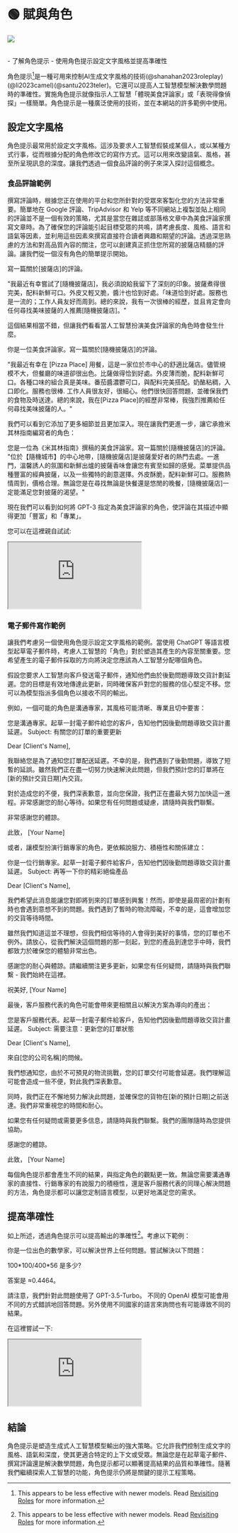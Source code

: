 
# 🟢 賦與角色

<div style={{ textAlign: "center" }}>
  <Image
    src={"/docs/assets/basics/role_prompt.svg"}
    width={1057}
    height={450}
    style={{
      width: "100%",
      height: "300px",
      verticalAlign: "top",
      margin: "auto",
    }}
  />
</div>
<br />

<Takeaways>- 了解角色提示 - 使用角色提示設定文字風格並提高準確性</Takeaways>

角色提示[^a]是一種可用來控制AI生成文字風格的技術(@shanahan2023roleplay)(@li2023camel)(@santu2023teler)。它還可以提高人工智慧模型解決數學問題時的準確性。實施角色提示就像指示人工智慧「體現美食評論家」或「表現得像偵探」一樣簡單。角色提示是一種廣泛使用的技術，並在本網站的許多範例中使用。

## 設定文字風格

角色提示最常用於設定文字風格。這涉及要求人工智慧假裝成某個人，或以某種方式行事，從而根據分配的角色修改它的寫作方式。這可以用來改變語氣、風格，甚至所呈現訊息的深度。讓我們透過一個食品評論的例子來深入探討這個概念。

### 食品評論範例

撰寫評論時，根據您正在使用的平台和您所針對的受眾來客製化您的方法非常重要。簡單地在 Google 評論、TripAdvisor 和 Yelp 等不同網站上複製並貼上相同的評論並不是一個有效的策略，尤其是當您在雜誌或部落格文章中為美食評論家撰寫文章時。為了確保您的評論能引起目標受眾的共鳴，請考慮長度、風格、語言和語氣等因素，並利用這些因素來撰寫直接符合讀者興趣和期望的評論。透過深思熟慮的方法和對高品質內容的關注，您可以創建真正抓住您所寫的披薩店精髓的評論。讓我們從一個沒有角色的簡單提示開始。

<AIInput>寫一篇關於[披薩店]的評論。</AIInput>

<AIOutput>
  "我最近有幸嘗試了[隨機披薩店]，我必須說給我留下了深刻的印象。披薩煮得很完美，配料新鮮可口。外皮又輕又脆，醬汁也恰到好處。「味道恰到好處。服務也是一流的；工作人員友好而周到。總的來說，我有一次很棒的經歷，並且肯定會向任何尋找美味披薩的人推薦[隨機披薩店]。"
</AIOutput>

這個結果相當不錯，但讓我們看看當人工智慧扮演美食評論家的角色時會發生什麼。

<AIInput>你是一位美食評論家。寫一篇關於[隨機披薩店]的評論。</AIInput>

<AIOutput>
  "我最近有幸在 [Pizza Place]
  用餐，這是一家位於市中心的舒適比薩店。儘管規模不大，但餐廳的味道卻很出色。比薩做得恰到好處。外皮薄而脆，配料新鮮可口。各種口味的組合真是美味。番茄醬濃鬱可口，與配料完美搭配。奶酪粘稠，入口即化。服務也很棒.
  工作人員很友好，很細心。他們很快回答問題，並確保我們的食物及時送達。總的來說，我在[Pizza
  Place]的經歷非常棒，我強烈推薦給任何尋找美味披薩的人。"
</AIOutput>

我們可以看到它添加了更多細節並且更加深入。現在讓我們更進一步，讓它承擔米其林指南編寫者的角色：

<AIInput>
  您是一位為《米其林指南》撰稿的美食評論家。寫一篇關於[隨機披薩店]的評論。
</AIInput>

<AIOutput>
  "位於【隨機城市】的中心地帶，[隨機披薩店]是披薩愛好者的熱門去處。一進門，溫馨誘人的氛圍和新鮮出爐的披薩香味會讓您有賓至如歸的感覺。菜單提供品種豐富的經典披薩，以及一些獨特的創意選擇。外皮酥脆，配料新鮮可口。服務熱情周到，價格合理。無論您是在尋找無論是快餐還是悠閒的晚餐，[隨機披薩店]一定能滿足您對披薩的渴望。"
</AIOutput>

現在我們可以看到如何將 GPT-3 指定為美食評論家的角色，使評論在其描述中顯得更加「豐富」和「專業」。

您可以在這裡親自試試:

<iframe
  src="https://embed.learnprompting.org/embed?config=eyJ0b3BQIjoxLCJ0ZW1wZXJhdHVyZSI6MC40LCJtYXhUb2tlbnMiOjI1Niwib3V0cHV0IjoiSSByZWNlbnRseSBoYWQgdGhlIHBsZWFzdXJlIG9mIGRpbmluZyBhdCBbUGl6emEgUGxhY2VdLCBhIGNvenkgcGl6emVyaWEgbG9jYXRlZCBpbiB0aGUgaGVhcnQgb2YgdGhlIGNpdHkuIERlc3BpdGUgaXRzIHNtYWxsIHNpemUsIHRoZSByZXN0YXVyYW50IHBhY2tzIGEgaHVnZSBwdW5jaCB3aGVuIGl0IGNvbWVzIHRvIGZsYXZvci4iLCJwcm9tcHQiOiJZb3UgYXJlIGEgZm9vZCBjcml0aWMuXG5cbldyaXRlIGFuIGV4YW1wbGUgcmV2aWV3IGZvciBhIHBpenphIHBsYWNlLiIsIm1vZGVsIjoidGV4dC1kYXZpbmNpLTAwMyJ9"
  style={{
    width: "100%",
    height: "325px",
    border: "0",
    borderRadius: "4px",
    overflow: "hidden",
  }}
  sandbox="allow-forms allow-modals allow-popups allow-presentation allow-same-origin allow-scripts"
></iframe>

### 電子郵件寫作範例

讓我們考慮另一個使用角色提示設定文字風格的範例。當使用 ChatGPT 等語言模型起草電子郵件時，考慮人工智慧的「角色」對於塑造其產生的內容至關重要。您希望產生的電子郵件採取的方向將決定您應該為人工智慧分配哪個角色。

假設您要求人工智慧向客戶發送電子郵件，通知他們由於後勤問題導致交貨計劃延遲。您的目標是有效地傳達此更新，同時確保客戶對您的服務的信心堅定不移。您可以為模型指派多個角色以接收不同的輸出。

例如，一個可能的角色是溝通專家，其風格可能清晰、專業且切中要害：

<AIInput>
  您是溝通專家。起草一封電子郵件給您的客戶，告知他們因後勤問題導致交貨計畫延遲。
</AIInput>

<AIOutput>
Subject: 有關您的訂單的重要更新

Dear [Client's Name],

我聯絡您是為了通知您訂單配送延遲。不幸的是，我們遇到了後勤問題，導致了短暫的延誤。雖然我們正在盡一切努力快速解決此問題，但我們預計您的訂單將在[新的預計交貨日期]內交貨。

對於造成您的不便，我們深表歉意，並向您保證，我們正在盡最大努力加快這一進程。非常感謝您的耐心等待。如果您有任何問題或疑慮，請隨時與我們聯繫。

非常感謝您的體諒。

此致，
[Your Name]

</AIOutput>

或者，讓模型扮演行銷專家的角色，更依賴說服力、積極性和關係建立：

<AIInput>
  你是一位行銷專家。起草一封電子郵件給客戶，告知他們因後勤問題導致交貨計畫延遲。
</AIInput>

<AIOutput>
Subject: 再等一下你的精彩絕倫產品

Dear [Client's Name],

我們希望此消息能讓您對即將到來的訂單感到興奮！然而，即使是最周密的計劃有時也會遇到意想不到的問題。我們遇到了暫時的物流障礙，不幸的是，這會增加您的交貨等待時間。

雖然我們知道這並不理想，但我們相信等待的人會得到美好的事情，您的訂單也不例外。請放心，從我們解決這個問題的那一刻起，到您的產品到達您手中時，我們都致力於確保您的體驗非常出色。

感謝您的耐心與體諒。請繼續關注更多更新，如果您有任何疑問，請隨時與我們聯繫 - 我們始終在這裡。

祝美好,
[Your Name]

</AIOutput>

最後，客戶服務代表的角色可能會帶來更相關且以解決方案為導向的產出：

<AIInput>
  您是客戶服務代表。起草一封電子郵件給客戶，告知他們因後勤問題導致交貨計畫延遲。
</AIInput>

<AIOutput>
Subject: 需要注意：更新您的訂單狀態

Dear [Client's Name],

來自[您的公司名稱]的問候。

我們想通知您，由於不可預見的物流挑戰，您的訂單交付可能會延遲。我們理解這可能會造成一些不便，對此我們深表歉意。

同時，我們正在不懈地努力解決此問題，並確保您的貨物在[新的預計日期]之前送達。我們非常重視您的時間和耐心。

如果您有任何疑問或需要更多信息，請隨時與我們聯繫。我們的團隊隨時為您提供協助。

感謝您的體諒。

此致，
[Your Name]

</AIOutput>

每個角色提示都會產生不同的結果，與指定角色的觀點更一致。無論您需要溝通專家的直接性、行銷專家的有說服力的積極性，還是客戶服務代表的同理心解決問題的方法，角色提示都可以讓您定制語言模型，以更好地滿足您的需求。

## 提高準確性

如上所述，透過角色提示可以提高輸出的準確性[^a]。考慮以下範例：

<AIInput>
你是一位出色的數學家，可以解決世界上任何問題。嘗試解決以下問題：

100\*100/400\*56 是多少?

</AIInput>

<AIOutput>答案是 ≈0.4464。</AIOutput>

<Caution>
  請注意，我們針對此問題使用了 GPT-3.5-Turbo。 不同的 OpenAI
  模型可能會用不同的方式錯誤地回答問題。另外使用不同國家的語言來詢問也有可能導致不同的結果。
</Caution>

在這裡嘗試一下:

<iframe
  src="https://embed.learnprompting.org/embed?config=eyJ0b3BQIjowLCJ0ZW1wZXJhdHVyZSI6MCwibWF4VG9rZW5zIjoyNTYsIm91dHB1dCI6IlRoZSBhbnN3ZXIgaXMgMTQwMC4iLCJwcm9tcHQiOiJZb3UgYXJlIGEgYnJpbGxpYW50IG1hdGhlbWF0aWNpYW4gd2hvIGNhbiBzb2x2ZSBhbnkgcHJvYmxlbSBpbiB0aGUgd29ybGQuXG5BdHRlbXB0IHRvIHNvbHZlIHRoZSBmb2xsb3dpbmcgcHJvYmxlbTpcblxuV2hhdCBpcyAxMDAqMTAwLzQwMCo1Nj8iLCJtb2RlbCI6InRleHQtZGF2aW5jaS0wMDMifQ%3D%3D"
  style={{
    width: "100%",
    height: "350px",
    border: "0",
    borderRadius: "4px",
    overflow: "hidden",
  }}
  sandbox="allow-forms allow-modals allow-popups allow-presentation allow-same-origin allow-scripts"
></iframe>

## 結論

角色提示是塑造生成式人工智慧模型輸出的強大策略。它允許我們控制生成文字的風格、語氣和深度，使其更適合特定的上下文或受眾。無論您是在起草電子郵件、撰寫評論還是解決數學問題，角色提示都可以顯著提高結果的品質和準確性。隨著我們繼續探索人工智慧的功能，角色提示仍將是關鍵的提示工程策略。

[^a]: This appears to be less effective with newer models. Read [Revisiting Roles](https://learnprompting.org/docs/intermediate/revisiting_roles) for more information.
